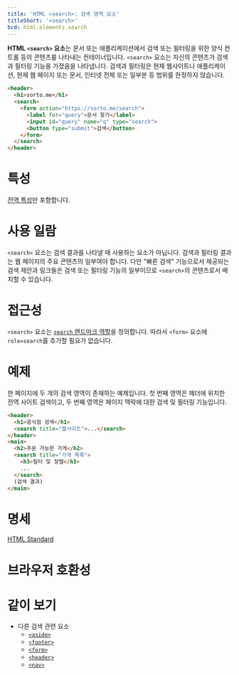 ```yaml
---
title: 'HTML <search>: 검색 영역 요소'
titleShort: '<search>'
bcd: html.elements.search
---
```


**HTML `<search>` 요소**는 문서 또는 애플리케이션에서 검색 또는 필터링을 위한 양식 컨트롤 등의 콘텐츠를 나타내는 컨테이너입니다. `<search>` 요소는 자신의 콘텐츠가 검색과 필터링 기능을 가졌음을 나타냅니다. 검색과 필터링은 현재 웹사이트나 애플리케이션, 현재 웹 페이지 또는 문서, 인터넷 전체 또는 일부분 등 범위를 한정하지 않습니다.

```html hidden name=demo
<header>
  <h1>sorto.me</h1>
  <search>
    <form action="https://sorto.me/search">
      <label for="query">문서 찾기</label>
      <input id="query" name="q" type="search">
      <button type="submit">검색</button>
    </form>
  </search>
</header>
```

<LiveExample height={240} lang="html" name="demo" />

# 특성

[전역 특성](/docs/Web/HTML/Global_attributes)만 포함합니다.

# 사용 일람

`<search>` 요소는 검색 결과를 나타낼 때 사용하는 요소가 아닙니다. 검색과 필터링 결과는 웹 페이지의 주요 콘텐츠의 일부여야 합니다. 다만 "빠른 검색" 기능으로서 제공되는 검색 제안과 링크들은 검색 또는 필터링 기능의 일부이므로 `<search>`의 콘텐츠로서 배치할 수 있습니다.

# 접근성

`<search>` 요소는 [`search` 랜드마크 역할](https://developer.mozilla.org/en-US/docs/Web/Accessibility/ARIA/Roles/search_role)을 정의합니다. 따라서 `<form>` 요소에 `role=search`를 추가할 필요가 없습니다.

# 예제

한 페이지에 두 개의 검색 영역이 존재하는 예제입니다. 첫 번째 영역은 헤더에 위치한 전역 사이트 검색이고, 두 번째 영역은 페이지 맥락에 대한 검색 및 필터링 기능입니다.

```html
<header>
  <h1>음식점 검색</h1>
  <search title="웹사이트">...</search>
</header>
<main>
  <h2>주문 가능한 가게</h2>
  <search title="가게 목록">
    <h3>필터 및 정렬</h3>
    ...
  </search>
  (검색 결과)
</main>
```

# 명세

[HTML Standard](https://html.spec.whatwg.org/multipage/grouping-content.html#the-search-element)

# 브라우저 호환성

<BrowserCompat data={props.bcd} />

# 같이 보기

- 다른 검색 관련 요소
  - [`<aside>`](./aside)
  - [`<footer>`](./footer)
  - [`<form>`](./form)
  - [`<header>`](./header)
  - [`<nav>`](./nav)
